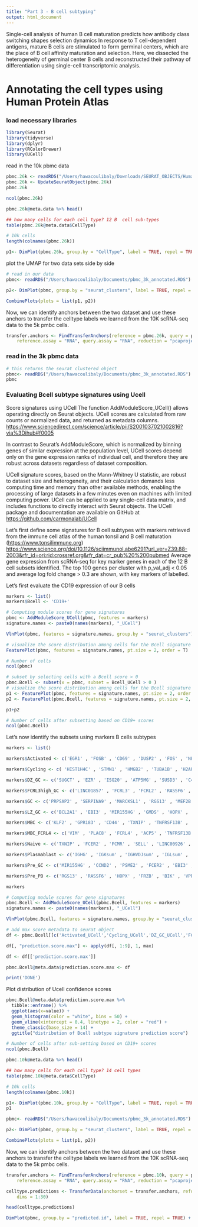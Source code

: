 ```yaml
---
title: "Part 3 - B cell subtyping"
output: html_document
---
```


Single-cell analysis of human B cell maturation predicts how antibody class switching shapes selection dynamics In response to T cell-dependent antigens, mature B cells are stimulated to form germinal centers, which are the place of B cell affinity maturation and selection. Here, we dissected the heterogeneity of germinal center B cells and reconstructed their pathway of differentiation using single-cell transcriptomic analysis.

# Annotating the cell types using Human Protein Atlas

### load necessary libraries

```r
library(Seurat)
library(tidyverse)
library(dplyr)
library(RColorBrewer)
library(UCell)
```


read in the 10k pbmc data

```r
pbmc.26k <- readRDS("/Users/hawacoulibaly/Downloads/SEURAT_OBJECTS/HumanTonsil_BCells_scRNA_SeuratObject.rds")
pbmc.26k <- UpdateSeuratObject(pbmc.26k)
pbmc.26k
```

```r
ncol(pbmc.26k)
```

```r
pbmc.26k@meta.data %>% head()
```
```r
## how many cells for each cell type? 12 B  cell sub-types
table(pbmc.26k@meta.data$CellType)
```
```r
# 10k cells
length(colnames(pbmc.26k))
```

```r
p1<- DimPlot(pbmc.26k, group.by = "CellType", label = TRUE, repel = TRUE) + NoLegend() + ggtitle("26k pbmc")
```

plot the UMAP for two data sets side by side

```r
# read in our data
pbmc<- readRDS("/Users/hawacoulibaly/Documents/pbmc_3k_annotated.RDS")

p2<- DimPlot(pbmc, group.by = "seurat_clusters", label = TRUE, repel = TRUE) + NoLegend() + ggtitle("3k pbmc")

CombinePlots(plots = list(p1, p2))
```
Now, we can identify anchors between the two dataset and use these anchors to transfer the celltype labels we learned from the 10K scRNA-seq data to the 5k pmbc cells.

```r
transfer.anchors <- FindTransferAnchors(reference = pbmc.26k, query = pbmc, features = VariableFeatures(object = pbmc.26k), 
    reference.assay = "RNA", query.assay = "RNA", reduction = "pcaproject")
```


### read in the 3k pbmc data

```r
# this returns the seurat clustered object
pbmc<- readRDS("/Users/hawacoulibaly/Documents/pbmc_3k_annotated.RDS")
pbmc
```

### Evaluating Bcell subtype signatures using Ucell

Score signatures using UCell The function AddModuleScore_UCell() allows operating directly on Seurat objects. UCell scores are calculated from raw counts or normalized data, and returned as metadata columns. <https://www.sciencedirect.com/science/article/pii/S2001037021002816?via%3Dihub#f0005>

In contrast to Seurat's AddModuleScore, which is normalized by binning genes of similar expression at the population level, UCell scores depend only on the gene expression ranks of individual cell, and therefore they are robust across datasets regardless of dataset composition.

UCell signature scores, based on the Mann-Whitney U statistic, are robust to dataset size and heterogeneity, and their calculation demands less computing time and memory than other available methods, enabling the processing of large datasets in a few minutes even on machines with limited computing power. UCell can be applied to any single-cell data matrix, and includes functions to directly interact with Seurat objects. The UCell package and documentation are available on GitHub at <https://github.com/carmonalab/UCell>

Let's first define some signatures for B cell subtypes with markers retrieved from the immune cell atlas of the human tonsil and B cell maturation (<https://www.tonsilimmune.org>) <https://www.science.org/doi/10.1126/sciimmunol.abe6291?url_ver=Z39.88-2003&rfr_id=ori:rid:crossref.org&rfr_dat=cr_pub%20%200pubmed> Average gene expression from scRNA-seq for key marker genes in each of the 12 B cell subsets identified. The top 100 genes per cluster with p_val_adj \< 0.05 and average log fold change \> 0.3 are shown, with key markers of labelled.

Let's first evaluate the CD19 expression of our B cells

```r
markers <- list()
markers$Bcell <- 'CD19+'

# Computing module scores for gene signatures
pbmc <- AddModuleScore_UCell(pbmc, features = markers)
signature.names <- paste0(names(markers), "_UCell")

VlnPlot(pbmc, features = signature.names, group.by = "seurat_clusters")
```

```r
# visualize the score distribution among cells for the Bcell signature
FeaturePlot(pbmc, features = signature.names, pt.size = 2, order = T)
```

```r
# Number of cells
ncol(pbmc)
```

```r
# subset by selecting cells with a Bcell score > 0
pbmc.Bcell <- subset(x = pbmc, subset = Bcell_UCell > 0 )
# visualize the score distribution among cells for the Bcell signature
p1 <- FeaturePlot(pbmc, features = signature.names, pt.size = 2, order = T)
p2 <- FeaturePlot(pbmc.Bcell, features = signature.names, pt.size = 2, order = T)

p1+p2
```

```r
# Number of cells after subsetting based on CD19+ scores
ncol(pbmc.Bcell)
```

Let's now identify the subsets using markers B cells subtypes

```r
markers <- list()

markers$Activated <- c('EGR1' , 'FOSB' , 'CD69' , 'DUSP2' , 'FOS' , 'NFKBIA' , 'IER2' , 'JUN' , 'PPP1R15A' , 'ZFP36' , 'DUSP1' , 'NR4A2' , 'JUNB' , 'NR4A1' , 'CD83' , 'BCL2A1' , 'KLF6' , 'TNFAIP3' , 'CDKN1A' , 'CSRNP1' , 'MIR155HG' , 'JUND' , 'NFKBID' , 'TUBA1A' , 'NFKBIZ' , 'YPEL5' , 'AC103591.3' , 'TSC22D3' , 'BTG2' , 'GPR183' , 'KDM6B' , 'MYADM' , 'MYC' , 'CXCR4' , 'PNRC1' , 'SLC2A3' , 'AC245014.3' , 'THAP2' , 'ZNF331' , 'NR4A3' , 'IRF2BP2' , 'IL6' , 'SERTAD1' , 'CCNL1' , 'PHACTR1' , 'GADD45B' , 'ZFP36L1' , 'ARL4A' , 'EIF1' , 'ZBTB10' , 'CD44' , 'ZFAND5' , 'FDCSP' , 'CYCS' , 'MCL1' , 'KLF2' , 'H3F3B' , 'AC007952.4' , 'HLA-A' , 'REL' , 'CD55' , 'RBKS' , 'DDX3X' , 'ZFP36L2' , 'CCR7' , 'MAP3K8' , 'CHMP1B' , 'SNX9' , 'DNAJA1' , 'TNF' , 'PMAIP1' , 'IRF1' , 'PIM3' , 'TAGAP' , 'EGR3' , 'KLF10' , 'CCNH' , 'SAT1' , 'BTG1' , 'SRSF5' , 'ATP2B1-AS1' , 'DDX3Y' , 'LDLRAD4' , 'IFRD1' , 'ADGRE5' , 'SRGN' , 'DDIT3' , 'IDS' , 'IRF4' , 'DDX5' , 'FTH1' , 'EMP3' , 'NFKBIB' , 'NFKB2' , 'PTGER4' , 'NUP58' , 'AREG' , 'SNHG15' , 'AF213884.3' , 'RASGEF1B' , 'HLA-DQB1')

markers$Cycling <- c( 'HIST1H4C' , 'STMN1' , 'HMGB2' , 'TUBA1B' , 'H2AFZ' , 'TUBB' , 'UBE2C' , 'HMGN2' , 'DUT' , 'TYMS' , 'TUBB4B' , 'HMGB1' , 'MKI67' , 'PTTG1' , 'TOP2A' , 'NUSAP1' , 'DEK' , 'H2AFV' , 'CENPF' , 'CKS2' , 'SMC4' , 'CDC20' , 'TK1' , 'MCM7' , 'CENPM' , 'PCNA' , 'H2AFX' , 'CDK1' , 'CDKN3' , 'HIST1H1B' , 'CDCA7' , 'CCNB2' , 'DNMT1' , 'RANBP1' , 'GAPDH' , 'BIRC5' , 'CKS1B' , 'DHFR' , 'JPT1' , 'PLK1' , 'GINS2' , 'HMGA1' , 'AURKB' , 'TPX2' , 'FABP5' , 'RAN' , 'CCNB1' , 'CENPU' , 'ZWINT' , 'H2AFY' , 'KPNA2' , 'CDCA3' , 'PCLAF' , 'KIF22' , 'SLBP' , 'MRPL51' , 'TMPO' , 'LDHA' , 'PTMA' , 'ASF1B' , 'CARHSP1' , 'CENPW' , 'SNRPD1' , 'SIVA1' , 'CCNA2' , 'MYBL2' , 'SNRPG' , 'ANP32B' , 'HIST1H3B' , 'HMGN1' , 'MCM3' , 'GSTP1' , 'LMNB1' , 'SLC25A5' , 'ASPM' , 'CALM3' , 'COX8A' , 'KIFC1' , 'TPI1' , 'TUBA1C' , 'NUCKS1' , 'UHRF1' , 'CALM2' , 'RPA3' , 'RRM1' , 'CBX3' , 'MCM4' , 'CENPE' , 'UBE2S' , 'FEN1' , 'PRDX3' , 'PKM' , 'SMC2' , 'PPIA' , 'CDCA8' , 'ANP32E' , 'MAD2L1' , 'CLSPN' , 'MND1' , 'HIST1H1E' , 'DNAJC9')

markers$DZ_GC <- c('SUGCT' , 'EZR' , 'ISG20' , 'ATP5MG' , 'SUSD3' , 'C4orf3' , 'BACH2' , 'CD27' , 'LTB' , 'SEC14L1' , 'MME' , 'NEIL1' , 'LSM10' , 'DYNLL1' , 'CD79B' , 'USP53' , 'TCL1A' , 'SERF2' , 'AICDA' , 'ACTG1' , 'SH3TC1' , 'S100A10' , 'PRPSAP2' , 'ELL3' , 'LIMD2' , 'POU2AF1' , 'SLC2A5' , 'SYNE2' , 'BCAS4' , 'OAZ1' , 'COL9A3' , 'TCEA1' , 'CD38' , 'DCAF12' , 'DAAM1' , 'USP34' , 'BLOC1S6' , 'BCL7A' , 'SYBU' , 'UBE2J1' , 'PEX5' , 'STAG3' , 'HMGN2' , 'IL4R' , 'IRF8' , 'KMT2A' , 'MEF2B' , 'AC133065.1' , 'TPD52' , 'LAMTOR5' , 'MAP1LC3B' , 'TMEM156' , 'SRSF9' , 'PPP2R5C' , 'PMAIP1' , 'PPP2CA' , 'PIM1' , 'TKT' , 'POLD4' , 'RASSF6' , 'UCP2' , 'HDAC7' , 'LPP' , 'HMGN1' , 'CD81' , 'RUBCNL' , 'LINC01991' , 'AC023590.1' , 'EHMT1' , 'AC084033.3' , 'SMIM20' , 'IFT57' , 'RNGTT' , 'ITGAE' , 'DTX1' , 'RNF144B' , 'PPP1CC' , 'ANK1' , 'METAP2' , 'SLC25A5' , 'FOXP1' , 'TAGAP' , 'STK40' , 'HRK' , 'RBBP7' , 'GCSAM' , 'TBCA' , 'SMARCB1' , 'CDK13' , 'RRM2B' , 'LYPLAL1' , 'ARL2BP' , 'COX14' , 'TP53INP1' , 'YWHAB' , 'SMIM14' , 'PRDM15' , 'CLIC4' , 'DSTN' , 'CHMP7' , 'SNTA1')

markers$FCRL3high_GC <- c('LINC01857' , 'FCRL3' , 'FCRL2' , 'RASSF6' , 'IGHM' , 'SEMA4A' , 'RGS13' , 'EML6' , 'ZNF804A' , 'VPREB3' , 'MEF2B' , 'SIGLEC10' , 'SORL1' , 'RHEX' , 'FCRL5' , 'BIK' , 'SAMSN1' , 'KLHL6' , 'GSN' , 'POU2F2' , 'SERPINA9' , 'GCHFR' , 'ADA' , 'RGS10' , 'COL9A3' , 'FCRL4' , 'TCF4' , 'RGCC' , 'CD27' , 'LNPEP' , 'ZFP36L1' , 'AL158850.1' , 'ELL3' , 'MRNIP' , 'XIST' , 'CLEC2D' , 'RASA4' , 'ALOX5AP' , 'BACE2' , 'CTSH' , 'BCL6' , 'ZNF595' , 'TMEM243' , 'ITPR2' , 'CD70' , 'TNFRSF13C' , 'PIM2' , 'HSH2D' , 'TBC1D8' , 'ICAM3' , 'FAM129C' , 'AC104699.1' , 'CD72' , 'SOCS1' , 'BLNK' , 'LDLRAD4' , 'TTN' , 'PTPRCAP' , 'AC133065.1' , 'TRANK1' , 'STIM2' , 'DOK3' , 'PLEKHG1' , 'OGT' , 'ZNF581' , 'LPXN' , 'CCDC88A' , 'MBD4' , 'CD24' , 'MPEG1' , 'HECTD4' , 'PIM1' , 'FNBP1' , 'ITGB1' , 'KCNK12' , 'SIT1' , 'AC023590.1' , 'PPP1R14B' , 'BCAS4' , 'EBLN3P' , 'SLA' , 'DCAF12' , 'RGS1' , 'CD79B' , 'PIK3CD-AS2' , 'DENND6B' , 'ACADM' , 'DSTN' , 'SPIB' , 'CLEC17A' , 'DTX1' , 'FADS3' , 'PTRHD1' , 'PCED1B' , 'HCST' , 'ATP6V1E1' , 'GRN' , 'ST14' , 'FOXP1' , 'GOLGA8B' , 'ZNF106')

markers$GC <- c('PRPSAP2' , 'SERPINA9' , 'MARCKSL1' , 'RGS13' , 'MEF2B' , 'ELL3' , 'KLHL6' , 'LRMP' , 'LMO2' , 'CAMK1' , 'NEIL1' , 'MYO1E' , 'CD53' , 'HSPA1B' , 'HSPA6' , 'GMDS' , 'AC012368.1' , 'AC023590.1' , 'SMIM14' , 'DEF8' , 'VPREB3' , 'CD40' , 'DNAJC10' , 'DNAJB1' , 'LPP' , 'VNN2' , 'PHF6' , 'HMCES' , 'CD22' , 'PAG1' , 'FCRLA' , 'HSPA1A' , 'TOX' , 'HTR3A' , 'DHRS9' , 'BASP1' , 'SEMA4A' , 'SYNE2' , 'FGD6' , 'RFTN1' , 'LCK' , 'MCTP2' , 'SNAP23' , 'ACTG1' , 'LTB' , 'CTSH' , 'UCP2' , 'LCP1' , 'MS4A1' , 'GPR160' , 'SYPL1' , 'ZNF581' , 'LINC01857' , 'MTMR14' , 'RASL11A' , 'CCDC88A' , 'TMEM123' , 'SEL1L3' , 'TERF2IP' , 'BRWD1' , 'CPNE5' , 'HSPB1' , 'ALDH2' , 'LAT2' , 'CSK' , 'PLEK' , 'PLCG2' , 'GRHPR' , 'MBD4' , 'WIPF1' , 'ALOX5AP' , 'CPNE3' , 'SORL1' , 'SGK1' , 'CD38' , 'ACY3' , 'CUX1' , 'BPNT1' , 'RBM6' , 'LIMD2' , 'GPR18' , 'ACTR3' , 'HLA-DMB' , 'SYVN1' , 'SWAP70' , 'CNN2' , 'FERMT3' , 'BCL6' , 'GGA2' , 'TUBB3' , 'HOPX' , 'BACH2' , 'IRF8' , 'SERF2' , 'CD79B' , 'ZFAND6' , 'LYPLAL1' , 'ACAP2' , 'LAPTM5' , 'METAP2' , 'PARP1')

markers$LZ_GC <- c('BCL2A1' , 'EBI3' , 'MIR155HG' , 'GMDS' , 'HOPX' , 'TRAF4' , 'DUSP2' , 'PLEK' , 'BIRC3' , 'LMO2' , 'CD40' , 'VASP' , 'LCP1' , 'DDX21' , 'PRMT1' , 'SERPINA9' , 'ABRACL' , 'PKM' , 'BIK' , 'SMS' , 'HSP90AB1' , 'EIF5A' , 'RPL22L1' , 'FABP5' , 'CD83' , 'PRDX1' , 'OTULIN' , 'SYNGR2' , 'RGS13' , 'LDHA' , 'HSPA5' , 'RGS10' , 'FYTTD1' , 'MARCKSL1' , 'REL' , 'C1QBP' , 'NOP16' , 'PDIA6' , 'NFKBID' , 'RAB3GAP2' , 'MCOLN2' , 'CD82' , 'FCRL5' , 'SWAP70' , 'NCL' , 'MGLL' , 'MTHFD2' , 'HLA-DQA1' , 'NFKB2' , 'IL4I1' , 'TIMM13' , 'BATF' , 'ENO1' , 'NIN' , 'RFTN1' , 'ODC1' , 'CCDC28B' , 'RABGAP1L' , 'NHP2' , 'TMEM123' , 'RELB' , 'MDFIC' , 'PIM3' , 'PRDX6' , 'ZNF593' , 'HLA-DRB1' , 'PPA1' , 'PDIA4' , 'PARP1' , 'ATF5' , 'MYO1E' , 'NME1' , 'ARPC1B' , 'CTSH' , 'CCT3' , 'ATIC' , 'RAN' , 'NFKB1' , 'TRMT1' , 'HERPUD1' , 'BID' , 'HSPA8' , 'HLA-DRB5' , 'LCK' , 'CSTB' , 'CCT2' , 'IFRD2' , 'MRPL4' , 'SNX11' , 'LYSMD2' , 'DKC1' , 'HLA-DQB1' , 'LPCAT1' , 'SPIB' , 'NDUFAF8' , 'TIMM8B' , 'LRMP' , 'NPM1' , 'BASP1' , 'STAG3')

markers$MBC <- c('KLF2' , 'GPR183' , 'CD44' , 'TXNIP' , 'TNFRSF13B' , 'HLA-A' , 'ZFP36L2' , 'CD1C' , 'KLF6' , 'HLA-C' , 'ACP5' , 'CAPG' , 'FXYD5' , 'S100A4' , 'RPS29' , 'SAMSN1' , 'B2M' , 'CD24' , 'PARP15' , 'EMP3' , 'VIM' , 'TSC22D3' , 'RPS27' , 'PDE4B' , 'PNRC1' , 'BANK1' , 'CD48' , 'FCMR' , 'SESN3' , 'S100A6' , 'HLA-F' , 'IFITM1' , 'RPL38' , 'LY6E' , 'RPL34' , 'RNASET2' , 'IFITM2' , 'HLA-E' , 'LDLRAD4' , 'TOMM7' , 'ZFP36' , 'CRIP1' , 'RPS14' , 'RPL36' , 'CXCR4' , 'RPL30' , 'AHNAK' , 'HLA-B' , 'SP110' , 'SELL' , 'SARAF' , 'RGCC' , 'PDCD4' , 'ADGRE5' , 'PLAC8' , 'RPS21' , 'CLECL1' , 'RPL11' , 'RPL9' , 'RPL39' , 'PLP2' , 'RPL32' , 'ARHGAP24' , 'HLA-DPB1' , 'RPS28' , 'CD52' , 'RPL13' , 'DUSP4' , 'MALAT1' , 'PFDN5' , 'RPS25' , 'TCF4' , 'SIDT1' , 'TRBC2' , 'EML4' , 'IDS' , 'NOP53' , 'YPEL5' , 'LITAF' , 'RPS18' , 'RNF213' , 'RPL13A' , 'RPL35A')

markers$MBC_FCRL4 <- c('VIM' , 'PLAC8' , 'FCRL4' , 'ACP5' , 'TNFRSF13B' , 'TESC' , 'CAPG' , 'S100A4' , 'IFITM1' , 'S100A11' , 'FCRL5' , 'RAB31' , 'CD44' , 'CCDC50' , 'PTPN1' , 'DUSP4' , 'FLNA' , 'PLD4' , 'IFITM2' , 'CCR6' , 'COTL1' , 'HCK' , 'SH3BGRL3' , 'CD99' , 'SUB1' , 'S100A6' , 'PLP2' , 'EMP3' , 'GSN' , 'CRIP1' , 'CLECL1' , 'HLA-DPB1' , 'CD52' , 'GPR183' , 'HCST' , 'DDIT4' , 'RNASET2' , 'HLA-A' , 'FGR' , 'ENTPD1' , 'CLIC1' , 'LY6E' , 'CD82' , 'VSIR' , 'PYCARD' , 'B2M' , 'FGD2' , 'OSTN-AS1' , 'FXYD5' , 'CTSH' , 'ARL6IP5' , 'PTPRCAP' , 'LSP1' , 'BHLHE41' , 'VAMP5' , 'CD1C' , 'RNF213' , 'ZEB2' , 'ICAM3' , 'IFNGR1' , 'SEMA4D' , 'PREX1' , 'NCR3' , 'GRN' , 'CD48' , 'CELF2' , 'FTH1' , 'ZYX' , 'FCGR2B' , 'KIAA1551' , 'LGALS1' , 'ZBED2' , 'PARP15' , 'LITAF' , 'SP110' , 'HLA-E' , 'RAB24' , 'RAC2' , 'TYMP' , 'PSMB9' , 'TMSB4X' , 'HLA-C' , 'RUNX3' , 'BANK1' , 'SPIB' , 'TAP1' , 'PKIG' , 'CIB1' , 'GPR82' , 'SELENOW' , 'LIMK1' , 'HSH2D' , 'ITGAX' , 'ARHGAP9')

markers$Naive <- c('TXNIP' , 'FCER2' , 'FCMR' , 'SELL' , 'LINC00926' , 'KLF2' , 'IFITM2' , 'SARAF' , 'HVCN1' , 'IFITM1' , 'BANK1' , 'JUNB' , 'ZFP36L2' , 'CD72' , 'CXCR4' , 'S1PR1' , 'PDE4B' , 'HLA-E' , 'PLPP5' , 'TRBC2' , 'FXYD5' , 'C1orf162' , 'ADAM28' , 'ITGA4' , 'CLEC2B' , 'FAM129C' , 'ADK' , 'SLC2A3' , 'PLAC8' , 'CD69' , 'HLA-A' , 'CD52' , 'ITM2B' , 'ANXA6' , 'YBX3' , 'COL19A1' , 'CELF2' , 'TMEM2' , 'FCRL1' , 'BTG1' , 'SP100' , 'ZNF331' , 'PDLIM1' , 'TRAF3IP3' , 'LY6E' , 'B2M' , 'LINC02397' , 'CHI3L2' , 'RNASET2' , 'HLA-DPA1' , 'IFITM3' , 'CCR7' , 'VPS37B' , 'RASGRP2' , 'HLA-DPB1' , 'ARHGAP15' , 'LAIR1' , 'RALGPS2' , 'PARP15' , 'CCR6' , 'CR2' , 'LBH' , 'FTL' , 'HLA-DRA' , 'MTSS1' , 'SNX2' , 'TRIM22' , 'ARHGAP9' , 'GAPT' , 'HLA-DRB5' , 'BTLA' , 'CAMK1D' , 'PIK3IP1' , 'PFDN5' , 'RPS27' , 'TGFBR2' , 'PTGER4' , 'HLA-DQB1' , 'FOXP1' , 'PARP14' , 'NOP53' , 'FTH1' , 'RNASE6' , 'HLA-B' , 'CD55' , 'RPL13' , 'TMSB10' , 'UTRN')

markers$Plasmablast <- c('IGHG' , 'IGKsum' , 'IGHVDJsum' , 'IGLsum' , 'JCHAIN' , 'MZB1' , 'IGHA' , 'SSR4' , 'XBP1' , 'HSP90B1' , 'DERL3' , 'FKBP11' , 'SEC11C' , 'IGHM' , 'SDF2L1' , 'PPIB' , 'PRDM1' , 'PRDX4' , 'SSR3' , 'AC012236.1' , 'PDIA4' , 'MYDGF' , 'SELENOS' , 'IGHD' , 'HERPUD1' , 'FKBP2' , 'HSPA5' , 'KDELR2' , 'ITM2C' , 'HM13' , 'CCL3' , 'SUB1' , 'P4HB' , 'MANF' , 'SEC61B' , 'TNFRSF17' , 'SELENOM' , 'RABAC1' , 'LMAN1' , 'SELENOK' , 'ZBP1' , 'DNAAF1' , 'SPCS1' , 'ANKRD28' , 'TRAM1' , 'CRELD2' , 'SEC61G' , 'CYTOR' , 'DNAJB9' , 'PIM2' , 'ERLEC1' , 'LINC01480' , 'TMED2' , 'SPCS3' , 'SERP1' , 'RPN1' , 'HSPA1A' , 'CHPF' , 'PDIA6' , 'SPCS2' , 'LINC02362' , 'TXNDC5' , 'HIST1H1C' , 'DNAJC1' , 'FAM46C' , 'RPN2' , 'TXNDC11' , 'ARF4' , 'RASSF6' , 'DUSP4' , 'TMED9' , 'LMAN2' , 'RGS1' , 'SEC61A1' , 'OSTC' , 'KRTCAP2' , 'NUCB2' , 'RRBP1' , 'DENND6B' , 'NEAT1' , 'GMPPB' , 'CD27' , 'HDLBP' , 'HSPA6' , 'SLAMF7' , 'ADA2' , 'AC104699.1' , 'SRGN' , 'GLRX' , 'DNAJC3' , 'DDOST' , 'TMED10' , 'PLPP5' , 'CD38' , 'AREG' , 'ERN1' , 'KLF13' , 'IRF4' , 'ELL2' , 'TMEM258' , 'MEI1')

markers$Pre_GC <- c('MIR155HG' , 'CCND2' , 'PSME2' , 'FCER2' , 'EBI3' , 'DDX21' , 'SYNGR2' , 'HSP90AB1' , 'NOP16' , 'CD83' , 'NCL' , 'EIF5A' , 'DNPH1' , 'GPX4' , 'MYC' , 'IFITM2' , 'CDKN1A' , 'NHP2' , 'NFKBID' , 'NME2' , 'NOLC1' , 'PARVB' , 'LILRA4' , 'RPL22L1' , 'ENO1' , 'HLA-DQA1' , 'TRAF4' , 'PA2G4' , 'SRM' , 'BHLHE40' , 'MAT2A' , 'FKBP4' , 'PRMT1' , 'SNHG8' , 'CALR' , 'SNHG15' , 'BATF' , 'MRTO4' , 'PRDX1' , 'IFRD2' , 'ACP5' , 'DUSP2' , 'ATIC' , 'EBNA1BP2' , 'IRF4' , 'PHB' , 'FABP5' , 'YBX1' , 'PAICS' , 'GM2A' , 'TXN' , 'FCMR' , 'EIF4A1' , 'PPA1' , 'TMEM147' , 'APRT' , 'PHACTR1' , 'NME1' , 'HSPA8' , 'DCTPP1' , 'TYMP' , 'LDHA' , 'TNFAIP3' , 'FBL' , 'MIF' , 'TMEM109' , 'FCRL5' , 'SEMA7A' , 'CHI3L2' , 'GNL3' , 'WARS' , 'C19orf70' , 'CDK4' , 'RRP7A' , 'NFKBIA' , 'APEX1' , 'ZFP36' , 'SLAMF1' , 'EEF1B2' , 'EIF5B' , 'HIVEP3' , 'IMPDH2' , 'LY6E' , 'NFKB1' , 'PDCD4' , 'SERBP1' , 'HSPD1' , 'PUM3' , 'CCDC85B' , 'HLA-A' , 'ZFP36L1' , 'SLC38A1' , 'AKR1A1')

markers$Pre_PB <- c('RGS13' , 'RASSF6' , 'HOPX' , 'FRZB' , 'BIK' , 'VPREB3' , 'MEF2B' , 'ALDH2' , 'CAMK1' , 'PRPSAP2' , 'FAM3C' , 'PRDX1' , 'MARCKSL1' , 'HMCES' , 'DHRS9' , 'SERPINA9' , 'AC104699.1' , 'LRMP' , 'XBP1' , 'LINC01857' , 'ERH' , 'CCDC88A' , 'FEZ1' , 'BAIAP2L1' , 'HTR3A' , 'POU2AF1' , 'AC023590.1' , 'MDFIC' , 'BST2' , 'BTNL9' , 'NANS' , 'GPR137B' , 'LMO4' , 'SEMA4A' , 'HDAC9' , 'PRDM1' , 'CD9' , 'GCHFR' , 'DUSP2' , 'ABRACL' , 'FGFR1' , 'PRKCD' , 'HSPB1' , 'LCK' , 'CD53' , 'SUSD3' , 'REEP5' , 'RGS1' , 'PELI1' , 'A4GALT' , 'HERPUD1' , 'PARP1' , 'KLHL6' , 'CD38' , 'TRAF4' , 'RGS2' , 'PDIA6' , 'ZNF608' , 'HIST1H2AC' , 'PAG1' , 'RBKS' , 'ATP6V1G1' , 'ARHGAP10' , 'LHFPL2' , 'RELB' , 'ANP32B' , 'RNGTT' , 'EBF1' , 'HLA-DRB5' , 'HLA-DQA1' , 'HSP90B1' , 'AMZ2' , 'C7orf50' , 'RASL11A' , 'SMAP1' , 'HIST1H2BK' , 'DUSP4' , 'ARPC2' , 'RAB3GAP2' , 'ARPC5' , 'POU2F2' , 'PDIA4' , 'CD74' , 'CYBA' , 'GRN' , 'PDE4D' , 'DUSP22' , 'SIT1' , 'HLA-DMB' , 'CD82' , 'HLA-DRB1' , 'SEL1L3' , 'HLA-DMA' , 'CAMK2B' , 'PCED1B' , 'TOX' , 'SWAP70' , 'MSI2' , 'ZCCHC7' , 'PKM')

markers
```

```r
# Computing module scores for gene signatures
pbmc.Bcell <- AddModuleScore_UCell(pbmc.Bcell, features = markers)
signature.names <- paste0(names(markers), "_UCell")

VlnPlot(pbmc.Bcell, features = signature.names, group.by = "seurat_clusters")
```

```r
# add max score metadata to seurat object
df <- pbmc.Bcell[[c('Activated_UCell','Cycling_UCell','DZ_GC_UCell','FCRL3high_GC_UCell','GC_UCell','LZ_GC_UCell','MBC_UCell','MBC_FCRL4_UCell','DZ_GC_UCell','FCRL3high_GC_UCell','GC_UCell','LZ_GC_UCell','MBC_UCell','MBC_FCRL4_UCell','Naive_UCell','Plasmablast_UCell','Pre_GC_UCell','Pre_PB_UCell')]]

df[, "prediction.score.max"] <- apply(df[, 1:9], 1, max)

df <- df[['prediction.score.max']]

pbmc.Bcell@meta.data$prediction.score.max <- df

print('DONE')
```

Plot distribution of Ucell confidence scores

```r
pbmc.Bcell@meta.data$prediction.score.max %>%
  tibble::enframe() %>%
  ggplot(aes(x=value)) + 
  geom_histogram(color = "white", bins = 50) +
  geom_vline(xintercept = 0.4, linetype = 2, color = "red") + 
  theme_classic(base_size = 14) +
  ggtitle("distribution of Bcell subtype signature prediction score")

```
```r
# Number of cells after sub-setting based on CD19+ scores
ncol(pbmc.Bcell)
```

```r
pbmc.10k@meta.data %>% head()
```

```r
## how many cells for each cell type? 14 cell types
table(pbmc.10k@meta.data$CellType)
```

```r
# 10k cells
length(colnames(pbmc.10k))
```

```r
p1<- DimPlot(pbmc.10k, group.by = "CellType", label = TRUE, repel = TRUE) + NoLegend() + ggtitle("10k pbmc")
p1
```
```r
pbmc<- readRDS("/Users/hawacoulibaly/Documents/pbmc_3k_annotated.RDS")

p2<- DimPlot(pbmc, group.by = "seurat_clusters", label = TRUE, repel = TRUE) + NoLegend() + ggtitle("2k pbmc")

CombinePlots(plots = list(p1, p2))
```
Now, we can identify anchors between the two dataset and use these anchors to transfer the celltype labels we learned from the 10K scRNA-seq data to the 5k pmbc cells.

```r
transfer.anchors <- FindTransferAnchors(reference = pbmc.10k, query = pbmc, features = VariableFeatures(object = pbmc.10k), 
    reference.assay = "RNA", query.assay = "RNA", reduction = "pcaproject")

```

```r
celltype.predictions <- TransferData(anchorset = transfer.anchors, refdata = pbmc.10k$CellType, 
    dims = 1:30)
```

```r
head(celltype.predictions)
```


```r
DimPlot(pbmc, group.by = "predicted.id", label = TRUE, repel = TRUE) + NoLegend() + ggtitle("2k pbmc")
```

